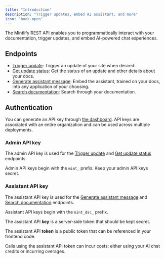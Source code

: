 ```yaml
---
title: "Introduction"
description: "Trigger updates, embed AI assistant, and more"
icon: "book-open"
---
```


The Mintlify REST API enables you to programmatically interact with your documentation, trigger updates, and embed AI-powered chat experiences.

## Endpoints

- [Trigger update](/api-reference/update/trigger): Trigger an update of your site when desired.
- [Get update status](/api-reference/update/status): Get the status of an update and other details about your docs.
- [Generate assistant message](/api-reference/assistant/create-assistant-message): Embed the assistant, trained on your docs, into any application of your choosing.
- [Search documentation](/api-reference/assistant/search): Search through your documentation.

## Authentication

You can generate an API key through [the dashboard](https://dashboard.mintlify.com/settings/organization/api-keys). API keys are associated with an entire organization and can be used across multiple deployments.

### Admin API key

The admin API key is used for the [Trigger update](/api-reference/update/trigger) and [Get update status](/api-reference/update/status) endpoints.

Admin API keys begin with the `mint_` prefix. Keep your admin API keys secret.

### Assistant API key

The assistant API key is used for the [Generate assistant message](/api-reference/assistant/create-assistant-message) and [Search documentation](/api-reference/assistant/search) endpoints.

Assistant API keys begin with the `mint_dsc_` prefix.

The assistant API **key** is a server-side token that should be kept secret.

The assistant API **token** is a public token that can be referenced in your frontend code.

<Note>
  Calls using the assistant API token can incur costs: either using your AI chat credits or incurring overages.
</Note>
